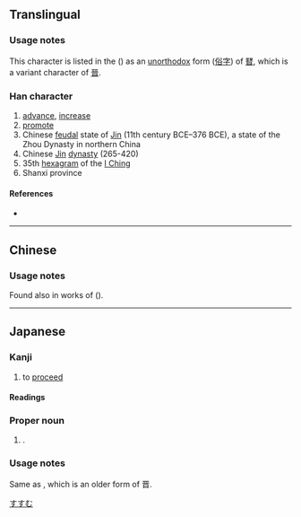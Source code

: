 {{character info/new}}
{{also|晉|㬜}}
==Translingual==
{{ja-forms|晋|晋|[[晉]]}}

===Usage notes===
This character is listed in the {{w|Kangxi dictionary}} ({{w|Zhengzitong|正字通}}) as an [[unorthodox]] form ([[俗字]]) of [[㬜]], which is a variant character of [[晉]].

===Han character===
{{Han char|rn=72|rad=日|as=06|sn=10|four=|canj=MCA|ids=⿱亚日}}

# [[advance]], [[increase]]
# [[promote]]
# Chinese [[feudal]] state of [[Jin]] (11th century BCE–376 BCE), a state of the Zhou Dynasty in northern China
# Chinese [[w:Jin Dynasty (265–420)|Jin]] [[dynasty]] (265-420)
# 35th [[hexagram]] of the [[I Ching]]
# Shanxi province

====References====
* {{Han ref|kx=0495.020|dkj=13899|dj=0860.080|hdz=21506.030|uh=664B|ud=26187}}

----

==Chinese==
{{zh-see|晉|sv}}

===Usage notes===
Found also in {{w|Chinese calligraphy|calligraphic}} works of {{w|Yan Zhenqing|颜真卿}} ({{w|Tang dynasty}}).

----

==Japanese==

===Kanji===
{{ja-kanji|grade=8|rs=日06}} <!-- Not a shinjitai character. Both 晉 and 晋 are present in the Kangxi dictionary -->

# to [[proceed]]

====Readings====
{{ja-readings
|on=[[しん]] (shin)
|kun=[[晋む]] ([[すすむ|すす-む]], ''[[susumu|susu-mu]]'')
|nanori=[[くに]] (''[[kuni]]''), [[すすみ]] (''[[susumi]]''), [[すすむ]] (''[[susumu]]''), [[のぶ]] (''[[nobu]]''), [[ゆき]] (''[[yuki]]'')
}}

===Proper noun===
{{ja-pos|proper|すすむ}}

# {{given name|male|lang=ja}}.

===Usage notes===
Same as {{l|ja|晉}}, which is an older form of 晋. <!-- 晉 is not the kyūjitai form of 晋 -->

[[Category:Japanese male given names|すすむ]]